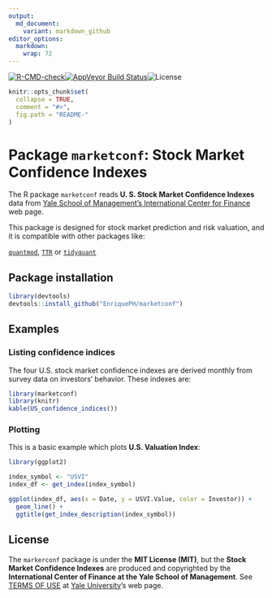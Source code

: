 ```yaml
---
output:
  md_document:
    variant: markdown_github
editor_options: 
  markdown: 
    wrap: 72
---
```


<!-- badges: start -->
[![R-CMD-check](https://github.com/EnriquePH/marketconf/actions/workflows/R-CMD-check.yaml/badge.svg)](https://github.com/EnriquePH/marketconf/actions/workflows/R-CMD-check.yaml)[![AppVeyor
Build
Status](https://ci.appveyor.com/api/projects/status/github/EnriquePH/marketconf?branch=master&svg=true)](https://ci.appveyor.com/project/EnriquePH/marketconf)![License](https://img.shields.io/:license-mit-blue.svg)
<!-- badges: end -->

<!-- README.md is generated from README.Rmd. Please edit that file -->

```r
knitr::opts_chunk$set(
  collapse = TRUE,
  comment = "#>",
  fig.path = "README-"
)
```

# Package `marketconf`: Stock Market Confidence Indexes

The R package `marketconf` reads **U. S. Stock Market Confidence
Indexes** data from [Yale School of Management's International Center
for
Finance](https://som.yale.edu/faculty-research/our-centers-initiatives/international-center-finance/data/stock-market-confidence)
web page.

This package is designed for stock market prediction and risk valuation,
and it is compatible with other packages like:

[`quantmod`](https://cran.r-project.org/web/packages/quantmod/index.html),
[`TTR`](https://cran.r-project.org/web/packages/TTR/index.html) or
[`tidyquant`](https://cran.r-project.org/web/packages/tidyquant/index.html)

## Package installation

```r
library(devtools)
devtools::install_github("EnriquePH/marketconf")
```

## Examples

### Listing confidence indices

The four U.S. stock market confidence indexes are derived monthly from
survey data on investors' behavior. These indexes are:

```r
library(marketconf)
library(knitr)
kable(US_confidence_indices())
```

### Plotting

This is a basic example which plots **U.S. Valuation Index**:

```r
library(ggplot2)

index_symbol <- "USVI"
index_df <- get_index(index_symbol)

ggplot(index_df, aes(x = Date, y = USVI.Value, color = Investor)) +
  geom_line() +
  ggtitle(get_index_description(index_symbol))
```

## License

The `markerconf` package is under the **MIT License (MIT)**, but the
**Stock Market Confidence Indexes** are produced and copyrighted by the
**International Center of Finance at the Yale School of Management**.
See [TERMS OF
USE](https://som.yale.edu/faculty-research/centers-initiatives/international-center-for-finance/data/stock-market-confidence-indices/stock-market-confidence-indices)
at [Yale University](https://som.yale.edu/)'s web page.
